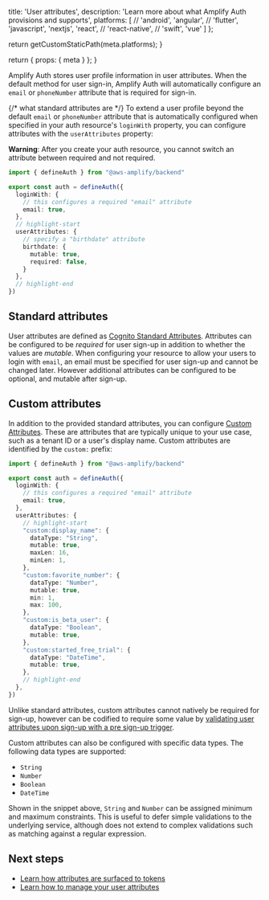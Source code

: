 
  title: 'User attributes',
  description: 'Learn more about what Amplify Auth provisions and supports',
  platforms: [
    // 'android',
    'angular',
    // 'flutter',
    'javascript',
    'nextjs',
    'react',
    // 'react-native',
    // 'swift',
    'vue'
  ]
};

  return getCustomStaticPath(meta.platforms);
}

  return {
    props: {
      meta
    }
  };
}

Amplify Auth stores user profile information in user attributes. When the default method for user sign-in, Amplify Auth will automatically configure an `email` or `phoneNumber` attribute that is required for sign-in.

{/* what standard attributes are */}
To extend a user profile beyond the default `email` or `phoneNumber` attribute that is automatically configured when specified in your auth resource's `loginWith` property, you can configure attributes with the `userAttributes` property:

<Callout warning>

**Warning**: After you create your auth resource, you cannot switch an attribute between required and not required.

</Callout>

```ts title="amplify/auth/resource.ts"
import { defineAuth } from "@aws-amplify/backend"

export const auth = defineAuth({
  loginWith: {
    // this configures a required "email" attribute
    email: true,
  },
  // highlight-start
  userAttributes: {
    // specify a "birthdate" attribute
    birthdate: {
      mutable: true,
      required: false,
    }
  },
  // highlight-end
})
```

## Standard attributes

User attributes are defined as [Cognito Standard Attributes](https://docs.aws.amazon.com/cognito/latest/developerguide/user-pool-settings-attributes.html#cognito-user-pools-standard-attributes). Attributes can be configured to be _required_ for user sign-up in addition to whether the values are _mutable_. When configuring your resource to allow your users to login with `email`, an email must be specified for user sign-up and cannot be changed later. However additional attributes can be configured to be optional, and mutable after sign-up.

## Custom attributes

In addition to the provided standard attributes, you can configure [Custom Attributes](https://docs.aws.amazon.com/cognito/latest/developerguide/user-pool-settings-attributes.html#user-pool-settings-custom-attributes). These are attributes that are typically unique to your use case, such as a tenant ID or a user's display name. Custom attributes are identified by the `custom:` prefix:

```ts title="amplify/auth/resource.ts"
import { defineAuth } from "@aws-amplify/backend"

export const auth = defineAuth({
  loginWith: {
    // this configures a required "email" attribute
    email: true,
  },
  userAttributes: {
    // highlight-start
    "custom:display_name": {
      dataType: "String",
      mutable: true,
      maxLen: 16,
      minLen: 1,
    },
    "custom:favorite_number": {
      dataType: "Number",
      mutable: true,
      min: 1,
      max: 100,
    },
    "custom:is_beta_user": {
      dataType: "Boolean",
      mutable: true,
    },
    "custom:started_free_trial": {
      dataType: "DateTime",
      mutable: true,
    },
    // highlight-end
  },
})
```

Unlike standard attributes, custom attributes cannot natively be required for sign-up, however can be codified to require some value by [validating user attributes upon sign-up with a pre sign-up trigger](/[platform]/build-a-backend/functions/examples/user-attribute-validation/).

Custom attributes can also be configured with specific data types. The following data types are supported:

- `String`
- `Number`
- `Boolean`
- `DateTime`

Shown in the snippet above, `String` and `Number` can be assigned minimum and maximum constraints. This is useful to defer simple validations to the underlying service, although does not extend to complex validations such as matching against a regular expression.

## Next steps

- [Learn how attributes are surfaced to tokens](/[platform]/build-a-backend/auth/concepts/tokens-and-credentials/)
- [Learn how to manage your user attributes](/[platform]/build-a-backend/auth/connect-your-frontend/manage-user-attributes)
